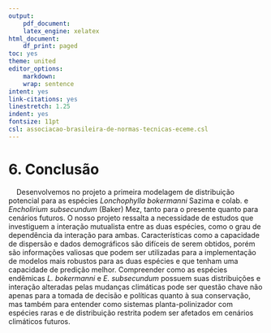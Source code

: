 ```yaml
---
output:
    pdf_document:
    latex_engine: xelatex
html_document:
    df_print: paged
toc: yes
theme: united
editor_options:
    markdown:
    wrap: sentence
intent: yes
link-citations: yes
linestretch: 1.25
indent: yes
fontsize: 11pt
csl: associacao-brasileira-de-normas-tecnicas-eceme.csl
---
```



# 6. Conclusão

|     Desenvolvemos no projeto a primeira modelagem de distribuição potencial para as espécies *Lonchophylla bokermanni* Sazima e colab. e *Encholirium subsecundum* (Baker) Mez, tanto para o presente quanto para cenários futuros. O nosso projeto ressalta a necessidade de estudos que investiguem a interação mutualista entre as duas espécies, como o grau de dependência da interação para ambas. Características como a capacidade de dispersão e dados demográficos são difíceis de serem obtidos, porém são informações valiosas que podem ser utilizadas para a implementação de modelos mais robustos para as duas espécies e que tenham uma capacidade de predição melhor. Compreender como as espécies endêmicas *L. bokermanni* e *E. subsecundum* possuem suas distribuições e interação alteradas pelas mudanças climáticas pode ser questão chave não apenas para a tomada de decisão e políticas quanto à sua conservação, mas também para entender como sistemas planta-polinizador com espécies raras e de distribuição restrita podem ser afetados em cenários climáticos futuros.



